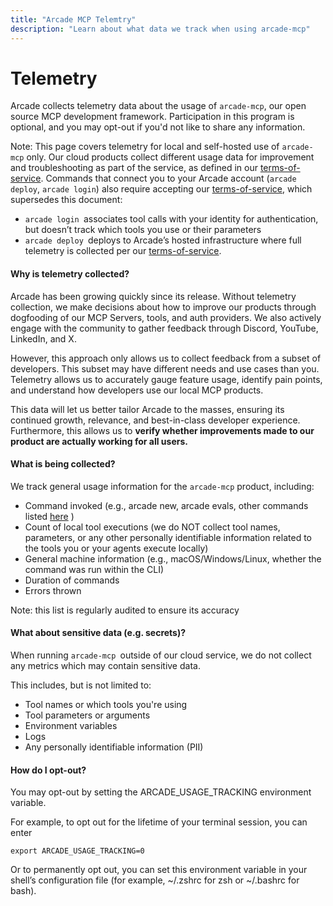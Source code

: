 ```yaml
---
title: "Arcade MCP Telemtry"
description: "Learn about what data we track when using arcade-mcp"
---
```


# Telemetry

Arcade collects telemetry data about the usage of `arcade-mcp`, our open source MCP development framework. Participation in this program is optional, and you may opt-out if you'd not like to share any information.

Note: This page covers telemetry for local and self-hosted use of `arcade-mcp` only. Our cloud products collect different usage data for improvement and troubleshooting as part of the service, as defined in our [terms-of-service](https://www.arcade.dev/terms-of-service). Commands that connect you to your Arcade account (`arcade deploy`, `arcade login`) also require accepting our [terms-of-service](https://www.arcade.dev/terms-of-service), which supersedes this document:

- `arcade login `associates tool calls with your identity for authentication, but doesn’t track which tools you use or their parameters
- `arcade deploy `deploys to Arcade’s hosted infrastructure where full telemetry is collected per our [terms-of-service](https://www.arcade.dev/terms-of-service).

#### Why is telemetry collected?

Arcade has been growing quickly since its release. Without telemetry collection, we make decisions about how to improve our products through dogfooding of our MCP Servers, tools, and auth providers. We also actively engage with the community to gather feedback through Discord, YouTube, LinkedIn, and X.

However, this approach only allows us to collect feedback from a subset of developers. This subset may have different needs and use cases than you. Telemetry allows us to accurately gauge feature usage, identify pain points, and understand how developers use our local MCP products.

This data will let us better tailor Arcade to the masses, ensuring its continued growth, relevance, and best-in-class developer experience. Furthermore, this allows us to **verify whether improvements made to our product are actually working for all users.**

#### What is being collected?

We track general usage information for the `arcade-mcp` product, including:

- Command invoked (e.g., arcade new, arcade evals, other commands listed [here](https://docs.arcade.dev/en/home/arcade-cli#arcade-new) )
- Count of local tool executions (we do NOT collect tool names, parameters, or any other personally identifiable information related to the tools you or your agents execute locally)
- General machine information (e.g., macOS/Windows/Linux, whether the command was run within the CLI)
- Duration of commands
- Errors thrown

Note: this list is regularly audited to ensure its accuracy

#### What about sensitive data (e.g. secrets)?

When running `arcade-mcp `outside of our cloud service, we do not collect any metrics which may contain sensitive data.

This includes, but is not limited to:

- Tool names or which tools you're using
- Tool parameters or arguments
- Environment variables
- Logs
- Any personally identifiable information (PII)

#### How do I opt-out?

You may opt-out by setting the ARCADE_USAGE_TRACKING environment variable.

For example, to opt out for the lifetime of your terminal session, you can enter

```
export ARCADE_USAGE_TRACKING=0
```

Or to permanently opt out, you can set this environment variable in your shell’s configuration file (for example, ~/.zshrc for zsh or ~/.bashrc for bash).
